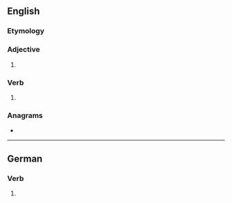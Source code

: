 ==English==

===Etymology===
{{suffix|en|spare|est}}

===Adjective===
{{head|en|superlative adjective}}

# {{en-superlative of|spare}}

===Verb===
{{head|en|verb form}}

# {{en-archaic second-person singular of|spare}}

===Anagrams===
* {{anagrams|en|a=aeprsst|Pasters|pasters|patress|repasts}}

----

==German==

===Verb===
{{head|de|verb form}}

# {{de-verb form of|sparen|2|s|k1}}